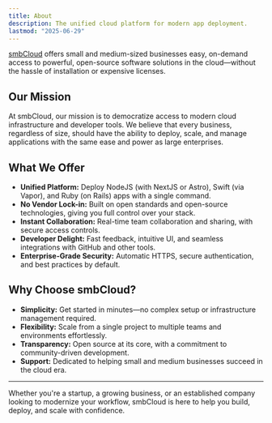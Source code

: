 ```yaml
---
title: About
description: The unified cloud platform for modern app deployment.
lastmod: "2025-06-29"
---
```


[smbCloud](https://smbcloud.xyz) offers small and medium-sized businesses easy, on-demand access to powerful, open-source software solutions in the cloud—without the hassle of installation or expensive licenses.

## Our Mission

At smbCloud, our mission is to democratize access to modern cloud infrastructure and developer tools. We believe that every business, regardless of size, should have the ability to deploy, scale, and manage applications with the same ease and power as large enterprises.

## What We Offer

- **Unified Platform:** Deploy NodeJS (with NextJS or Astro), Swift (via Vapor), and Ruby (on Rails) apps with a single command.
- **No Vendor Lock-in:** Built on open standards and open-source technologies, giving you full control over your stack.
- **Instant Collaboration:** Real-time team collaboration and sharing, with secure access controls.
- **Developer Delight:** Fast feedback, intuitive UI, and seamless integrations with GitHub and other tools.
- **Enterprise-Grade Security:** Automatic HTTPS, secure authentication, and best practices by default.

## Why Choose smbCloud?

- **Simplicity:** Get started in minutes—no complex setup or infrastructure management required.
- **Flexibility:** Scale from a single project to multiple teams and environments effortlessly.
- **Transparency:** Open source at its core, with a commitment to community-driven development.
- **Support:** Dedicated to helping small and medium businesses succeed in the cloud era.

---

Whether you're a startup, a growing business, or an established company looking to modernize your workflow, smbCloud is here to help you build, deploy, and scale with confidence.
